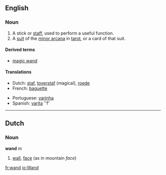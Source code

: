 {{See|wand}}
==English==
===Noun===
{{en-noun|wand|wands}}

#A stick or [[staff]], used to perform a useful function.
#A [[suit]] of the [[minor arcana]] in [[tarot]], or a card of that suit.

====Derived terms====
*[[magic wand]]

====Translations====
{{top}}
*Dutch: [[staf]], [[toverstaf]] (magical), [[roede]]
*French: [[baguette]]
{{mid}}
*Portuguese: [[varinha]]
*Spanish: [[varita]] ''f'
{{bottom}}

----

==Dutch==
===Noun===
'''wand''' ''m''

#[[wall]], [[face]] (as in mountain ''face'')

[[fr:wand]]
[[io:Wand]]